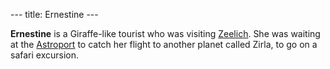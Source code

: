 ---
title: Ernestine
---

{{Infobox Character
 |image=Ernestine.jpg
 |race=creature|label=giraffe
 |gender=female
 |size=large
 |age=adult
 |magical=no
 |lba1=
 |lba2=yes
 |alignment=neutral
 |occupation=Tourist
 |requires=
 |amount=
 |fam1=
 |fam2=
 |planet=
 |island=
 |building=
}}

'''Ernestine''' is a Giraffe-like tourist who was visiting [[Zeelich]]. She was waiting at the [[Astroport]] to catch her flight to another planet called Zirla, to go on a safari excursion.
{{stub}}